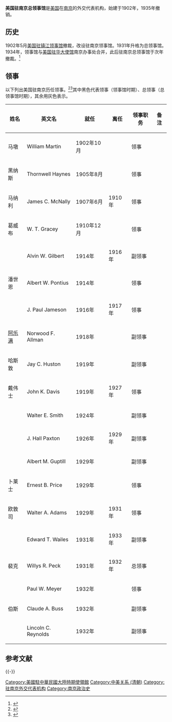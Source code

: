 '''美国驻南京总领事馆'''是[[美国|美国]]在[[南京|南京]]的外交代表机构，始建于1902年，1935年撤销。

== 历史 ==
1902年5月[[美国驻镇江领事馆|美国驻镇江领事馆]]撤裁，改设驻南京领事馆。1931年升格为总领事馆。1934年，领事馆与[[美国驻华大使馆|美国驻华大使馆]]南京办事处合并，此后驻南京总领事馆于次年撤裁。<ref>{{cite book|title=《中美使領關係建制史 (1786-1994)》|author=黃剛|publisher=臺灣商務印書館|year=1995}}</ref>

== 领事 ==
以下列出美国驻南京历任领事。<ref>{{cite book|title=《清季中外使领年表》|author=中国第一历史档案馆、福建师范大学历史系|publisher=中华书局|year=1985}}</ref><ref>{{cite web|url=http://politicalgraveyard.com/geo/ZZ/CH-consuls.html|title=U.S. consular officials in China|publisher=''The Political Graveyard''|access-date=2011-09-01|archive-date=2021-04-19|archive-url=https://web.archive.org/web/20210419220504/https://politicalgraveyard.com/geo/ZZ/CH-consuls.html|dead-url=no}}</ref>其中黑色代表领事（领事馆时期）、总领事（总领事馆时期），其余用灰色表示。

{| class="wikitable" 
|- 
! 姓名
! 英文名
! 就任
! 离任
! 领事职务
! 备注
|-
| 马墩 || William Martin || 1902年10月 || || 领事 ||
|-
| 黑纳斯 || Thornwell Haynes || 1905年8月 || || 领事 ||
|-
| 马纳利 || James C. McNally || 1907年6月 || 1910年 || 领事 ||
|-
| 葛威布 || W. T. Gracey || 1910年12月 || || 领事 ||
|- style="color:#777777"
| || Alvin W. Gilbert || 1914年 || 1916年 || 副领事 ||
|-
| 潘世恩 || Albert W. Pontius || 1914年 || || 领事 ||
|-
| || J. Paul Jameson || 1916年 || 1917年 || 领事 ||
|- style="color:#777777"
| [[阿乐满|阿乐满]] || Norwood F. Allman || 1918年 || || 副领事 ||
|- style="color:#777777"
| 哈斯敦 || Jay C. Huston || 1919年 || || 副领事 ||
|-
| 戴伟士 || John K. Davis || 1919年 || 1927年 || 领事 ||
|- style="color:#777777"
| || Walter E. Smith || 1924年 || || 副领事 ||
|- style="color:#777777"
| || J. Hall Paxton || 1926年 || 1929年 || 副领事 ||
|- style="color:#777777"
| || Albert M. Guptill || 1929年 || || 副领事 ||
|-
| 卜莱士 || Ernest B. Price || 1929年 || || 领事 ||
|-
| 欧敦司 || Walter A. Adams || 1929年 || 1931年 || 领事 ||
|- style="color:#777777"
| || Edward T. Wailes || 1931年 || 1933年 || 副领事 ||
|-
| 裴克 || Willys R. Peck  || 1931年 || 1932年 || 总领事 ||
|- style="color:#777777"
| || Paul W. Meyer || 1932年 || || 领事 ||
|- style="color:#777777"
| 伯斯 || Claude A. Buss || 1932年 || || 副领事 ||
|- style="color:#777777"
| || Lincoln C. Reynolds || 1932年 || || 副领事 ||
|}

== 参考文献 ==
{{Reflist|2}}

{{-}}
{{美国驻华使领馆}}

[[Category:美國駐中華民國大陸時期使領館|Category:美國駐中華民國大陸時期使領館]]
[[Category:中美关系_(清朝)|Category:中美关系 (清朝)]]
[[Category:驻南京外交代表机构|Category:驻南京外交代表机构]]
[[Category:南京政治史|Category:南京政治史]]